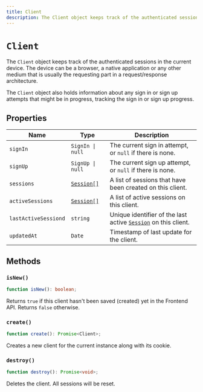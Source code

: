 ```yaml
---
title: Client
description: The Client object keeps track of the authenticated sessions in the current device. The device can be a browser, a native application or any other medium that is usually the requesting part in a request/response architecture.
---
```


# `Client`

The `Client` object keeps track of the authenticated sessions in the current device. The device can be a browser, a native application or any other medium that is usually the requesting part in a request/response architecture.

The `Client` object also holds information about any sign in or sign up attempts that might be in progress, tracking the sign in or sign up progress.

## Properties

| Name | Type | Description |
| --- | --- | --- |
| `signIn` | `SignIn \| null` | The current sign in attempt, or `null` if there is none. |
| `signUp` | `SignUp \| null` | The current sign up attempt, or `null` if there is none. |
| `sessions` | [`Session[]`](/docs/references/javascript/session) | A list of sessions that have been created on this client. |
| `activeSessions` | [`Session[]`](/docs/references/javascript/session) | A list of active sessions on this client. |
| `lastActiveSessiond` | `string` | Unique identifier of the last active [`Session`](/docs/references/javascript/session) on this client. |
| `updatedAt` | `Date` | Timestamp of last update for the client. |

## Methods

### `isNew()`

```typescript
function isNew(): boolean;
```

Returns `true` if this client hasn't been saved (created) yet in the Frontend API. Returns `false` otherwise.

### `create()`

```typescript
function create(): Promise<Client>;
```

Creates a new client for the current instance along with its cookie.

### `destroy()`

```typescript
function destroy(): Promise<void>;
```

Deletes the client. All sessions will be reset.
